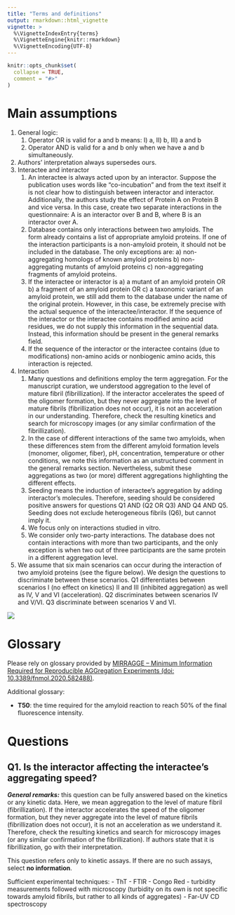 ```yaml
---
title: "Terms and definitions"
output: rmarkdown::html_vignette
vignette: >
  %\VignetteIndexEntry{terms}
  %\VignetteEngine{knitr::rmarkdown}
  %\VignetteEncoding{UTF-8}
---
```


```r
knitr::opts_chunk$set(
  collapse = TRUE,
  comment = "#>"
)
```

# Main assumptions

1. General logic:
    1. Operator OR is valid for a and b means: I) a, II) b, III) a and b
    1. Operator AND is valid for a and b only when we have a and b simultaneously.
2. Authors’ interpretation always supersedes ours.
3. Interactee and interactor
    1. An interactee is always acted upon by an interactor. Suppose the publication uses words like “co-incubation” and from the text itself it is not clear how to distinguish between interactor and interactor. Additionally, the authors study the effect of Protein A on Protein B and vice versa. In this case, create two separate interactions in the questionnaire: A is an interactor over B and B, where B is an interactor over A.
    1. Database contains only interactions between two amyloids. The form already contains a list of appropriate amyloid proteins. If one of the interaction participants is a non-amyloid protein, it should not be included in the database. The only exceptions are: a) non-aggregating homologs of known amyloid proteins b) non-aggregating mutants of amyloid proteins c) non-aggregating fragments of amyloid proteins.
    1. If the interactee or interactor is a) a mutant of an amyloid protein OR b) a fragment of an amyloid protein OR c) a taxonomic variant of an amyloid protein, we still add them to the database under the name of the original protein. However, in this case, be extremely precise with the actual sequence of the interactee/interactor.
If the sequence of the interactor or the interactee contains modified amino acid residues, we do not supply this information in the sequential data. Instead, this information should be present in the general remarks field.
    1. If the sequence of the interactor or the interactee contains (due to modifications) non-amino acids or nonbiogenic amino acids, this interaction is rejected.
4. Interaction
    1. Many questions and definitions employ the term aggregation. For the manuscript curation, we understood aggregation to the level of mature fibril (fibrillization). If the interactor accelerates the speed of the oligomer formation, but they never aggregate into the level of mature fibrils (fibrillization does not occur), it is not an acceleration in our understanding. Therefore, check the resulting kinetics and search for microscopy images (or any similar confirmation of the fibrillization).
    1. In the case of different interactions of the same two amyloids, when these differences stem from the different amyloid formation levels (monomer, oligomer, fiber), pH, concentration, temperature or other conditions, we note this information as an unstructured comment in the general remarks section. Nevertheless, submit these aggregations as two (or more) different aggregations highlighting the different effects.
    1. Seeding means the induction of interactee’s aggregation by adding interactor’s molecules. Therefore, seeding should be considered positive answers for questions Q1 AND (Q2 OR Q3) AND Q4 AND Q5. Seeding does not exclude heterogeneous fibrils (Q6), but cannot imply it.
    1. We focus only on interactions studied in vitro.
    1. We consider only two-party interactions. The database does not contain interactions with more than two participants, and the only exception is when two out of three participants are the same protein in a different aggregation level.
1. We assume that six main scenarios can occur during the interaction of two amyloid proteins (see the figure below). We design the questions to discriminate between these scenarios. Q1 differentiates between scenarios I (no effect on kinetics) II and III (inhibited aggregation) as well as IV, V and VI (acceleration). Q2 discriminates between scenarios IV and V/VI. Q3 discriminate between scenarios V and VI.

<img src="figures/interaction-scenarios.png">

# Glossary

Please rely on glossary provided by [MIRRAGGE – Minimum Information Required for Reproducible AGGregation Experiments (doi: 10.3389/fnmol.2020.582488)](https://doi.org/10.3389/fnmol.2020.582488).

Additional glossary:

 - **T50**: the time required for the amyloid reaction to reach 50% of the final fluorescence intensity.

# Questions

## Q1. Is the interactor affecting the interactee's aggregating speed?

**_General remarks:_** this question can be fully answered based on the kinetics or any kinetic data. Here, we mean aggregation to the level of mature fibril (fibrillization). If the interactor accelerates the speed of the oligomer formation, but they never aggregate into the level of mature fibrils (fibrillization does not occur), it is not an acceleration as we understand it. Therefore, check the resulting kinetics and search for microscopy images (or any similar confirmation of the fibrillization). If authors state that it is fibrillization, go with their interpretation. 

This question refers only to kinetic assays. If there are no such assays, select **no information**.

Sufficient experimental techniques: 
 - ThT
 - FTIR
 - Congo Red
 - turbidity measurements followed with microscopy (turbidity on its own is not specific towards amyloid fibrils, but rather to all kinds of aggregates)
 - Far-UV CD spectroscopy
